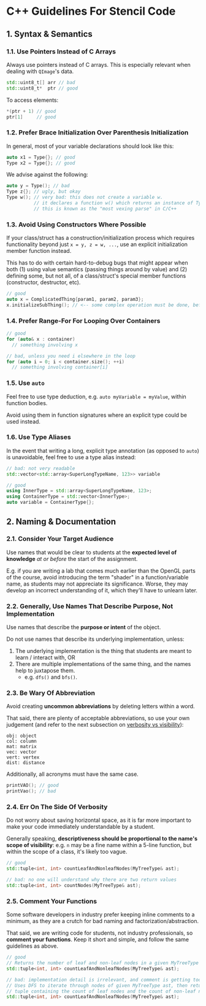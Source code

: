 
# C++ Guidelines For Stencil Code

## 1. Syntax & Semantics

### 1.1. Use Pointers Instead of C Arrays

Always use pointers instead of C arrays. This is especially relevant when dealing with `QImage`'s data.

```cpp
std::uint8_t[] arr // bad
std::uint8_t*  ptr // good
```

To access elements:

```cpp
*(ptr + 1) // good
ptr[1]     // good
```

### 1.2. Prefer Brace Initialization Over Parenthesis Initialization

In general, most of your variable declarations should look like this:

```cpp
auto x1 = Type{}; // good
Type x2 = Type{}; // good
```

We advise against the following:

```cpp
auto y = Type(); // bad
Type z{}; // ugly, but okay
Type w(); // very bad: this does not create a variable w.
          // it declares a function w() which returns an instance of Type.
          // this is known as the "most vexing parse" in C/C++
```

### 1.3. Avoid Using Constructors Where Possible

If your class/struct has a construction/initialization process which requires functionality beyond just `x = y, z = w, ...`, use an explicit initialization member function instead.

This has to do with certain hard-to-debug bugs that might appear when both (1) using value semantics (passing things around by value) and (2) defining some, but not all, of a class/struct's special member functions (constructor, destructor, etc).

```cpp
// good
auto x = ComplicatedThing{param1, param2, param3};
x.initializeSubThing(); // <-- some complex operation must be done, before it can be used
```

### 1.4. Prefer Range-For For Looping Over Containers

```cpp
// good
for (auto& x : container)
  // something involving x

// bad, unless you need i elsewhere in the loop
for (auto i = 0; i < container.size(); ++i)
  // something involving container[i]
```

### 1.5. Use `auto`

Feel free to use type deduction, e.g. `auto myVariable = myValue`, within function bodies.

Avoid using them in function signatures where an explicit type could be used instead.

### 1.6. Use Type Aliases

In the event that writing a long, explicit type annotation (as opposed to `auto`) is unavoidable, feel free to use a type alias instead:

```cpp
// bad: not very readable
std::vector<std::array<SuperLongTypeName, 123>> variable

// good
using InnerType = std::array<SuperLongTypeName, 123>;
using ContainerType = std::vector<InnerType>;
auto variable = ContainerType{};
```

## 2. Naming & Documentation

### 2.1. Consider Your Target Audience

Use names that would be clear to students at the **expected level of knowledge** _at or before_ the start of the assignment.

E.g. if you are writing a lab that comes much earlier than the OpenGL parts of the course, avoid introducing the term "shader" in a function/variable name, as students may not appreciate its significance. Worse, they may develop an incorrect understanding of it, which they'll have to unlearn later.

### 2.2. Generally, Use Names That Describe Purpose, Not Implementation

Use names that describe the **purpose or intent** of the object.

Do not use names that describe its underlying implementation, unless:

1. The underlying implementation is the thing that students are meant to learn / interact with, OR
2. There are multiple implementations of the same thing, and the names help to juxtapose them.
   - e.g. `dfs()` and `bfs()`.

### 2.3. Be Wary Of Abbreviation

Avoid creating **uncommon abbreviations** by deleting letters within a word.

That said, there are plenty of acceptable abbreviations, so use your own judgement (and refer to the next subsection on [verbosity vs visibility](#24-err-on-the-side-of-verbosity)):

```text
obj: object
col: column
mat: matrix
vec: vector
vert: vertex
dist: distance
```

Additionally, all acronyms must have the same case.

```cpp
printVAO(); // good
printVao(); // bad
```

### 2.4. Err On The Side Of Verbosity

Do not worry about saving horizontal space, as it is far more important to make your code immediately understandable by a student.

Generally speaking, **descriptiveness should be proportional to the name's scope of visibility**: e.g. `n` may be a fine name within a 5-line function, but within the scope of a class, it's likely too vague.

```cpp
// good
std::tuple<int, int> countLeafAndNonleafNodes(MyTreeType& ast);

// bad: no one will understand why there are two return values
std::tuple<int, int> countNodes(MyTreeType& ast);
```

### 2.5. Comment Your Functions

Some software developers in industry prefer keeping inline comments to a minimum, as they are a crutch for bad naming and factorization/abstraction.

That said, we are writing code for students, not industry professionals, so **comment your functions**. Keep it short and simple, and follow the same guidelines as above.

```cpp
// good
// Returns the number of leaf and non-leaf nodes in a given MyTreeType
std::tuple<int, int> countLeafAndNonleafNodes(MyTreeType& ast);

// bad: implementation detail is irrelevant, and comment is getting too long
// Uses DFS to iterate through nodes of given MyTreeType ast, then returns a
// tuple containing the count of leaf nodes and the count of non-leaf nodes,
std::tuple<int, int> countLeafAndNonleafNodes(MyTreeType& ast);
```
